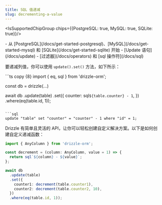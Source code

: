 ```yaml
---
title: SQL 值递减
slug: decrementing-a-value
---
```


<IsSupportedChipGroup chips={{PostgreSQL: true, MySQL: true, SQLite: true}}/>

<Prerequisites>
- 从 [PostgreSQL](/docs/get-started-postgresql)、[MySQL](/docs/get-started-mysql) 和 [SQLite](/docs/get-started-sqlite) 开始
- [Update 语句](/docs/update)
- [过滤器](/docs/operators) 和 [sql 操作符](/docs/sql)
</Prerequisites>

要递减列值，你可以使用 `update().set()` 方法，如下所示：

<Section>
```ts copy {8}
import { eq, sql } from 'drizzle-orm';

const db = drizzle(...)
  
await db
  .update(table)
  .set({
    counter: sql`${table.counter} - 1`,
  })
  .where(eq(table.id, 1));
```

```sql
update "table" set "counter" = "counter" - 1 where "id" = 1;
```
</Section>

Drizzle 有简单且灵活的 API，让你可以轻松创建自定义解决方案。以下是如何创建自定义递减函数：

```ts copy {4,10,11}
import { AnyColumn } from 'drizzle-orm';

const decrement = (column: AnyColumn, value = 1) => {
  return sql`${column} - ${value}`;
};

await db
  .update(table)
  .set({
    counter1: decrement(table.counter1),
    counter2: decrement(table.counter2, 10),
  })
  .where(eq(table.id, 1));
```
